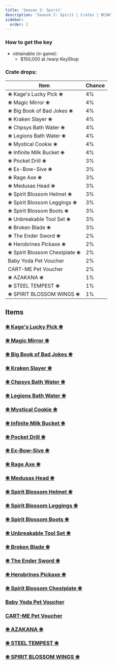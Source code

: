 ---
title: 'Season 2: Spirit'
description: 'Season 2: Spirit | Crates | BCUW'
sidebar:
  order: 2
---

### How to get the key
- obtainable (in game):
  - $150,000 at /warp KeyShop

### Crate drops:

| Item                         | Chance |
|------------------------------|--------|
| ❀ Kage's Lucky Pick ❀       | 4%     |
| ❀ Magic Mirror ❀            | 4%     |
| ❀ Big Book of Bad Jokes ❀   | 4%     |
| ❀ Kraken Slayer ❀           | 4%     |
| ❀ Chpsys Bath Water ❀       | 4%     |
| ❀ Legions Bath Water ❀      | 4%     |
| ❀ Mystical Cookie ❀         | 4%     |
| ❀ Infinite Milk Bucket ❀    | 4%     |
| ❀ Pocket Drill ❀            | 3%     |
| ❀ Ex-Bow-Sive ❀             | 3%     |
| ❀ Rage Axe ❀                | 3%     |
| ❀ Medusas Head ❀            | 3%     |
| ❀ Spirit Blossom Helmet ❀   | 3%     |
| ❀ Spirit Blossom Leggings ❀ | 3%     |
| ❀ Spirit Blossom Boots ❀    | 3%     |
| ❀ Unbreakable Tool Set ❀    | 3%     |
| ❀ Broken Blade ❀            | 3%     |
| ❀ The Ender Sword ❀         | 2%     |
| ❀ Herobrines Pickaxe ❀      | 2%     |
| ❀ Spirit Blossom Chestplate ❀ | 2%     |
| Baby Yoda Pet Voucher        | 2%     |
| CART-ME Pet Voucher          | 2%     |
| ❀ AZAKANA ❀                 | 1%     |
| ❀ STEEL TEMPEST ❀           | 1%     |
| ❀ SPIRIT BLOSSOM WINGS ❀    | 1%     |

## Items

### [❀ Kage's Lucky Pick ❀](/items/kagesluckypick/)
<Cdn path="2D/Spirit" name="❀ Kage's Lucky Pick ❀" ext="png" fileNameOverride='KagesLuckyPick' />

### [❀ Magic Mirror ❀](/items/magicmirror/)
<Cdn path="2D/Spirit" name="❀ Magic Mirror ❀" ext="png" />

### [❀ Big Book of Bad Jokes ❀](/items/bigbookofbadjokes/)
<Cdn path="2D/Spirit" name="❀ Big Book of Bad Jokes ❀" ext="png" />

### [❀ Kraken Slayer ❀](/items/krakenslayer/)
<Cdn path="2D/Spirit" name="❀ Kraken Slayer ❀" ext="png" />

### [❀ Chpsys Bath Water ❀](/items/chpsysbathwater/)
<Cdn path="2D/Spirit" name="❀ Chpsys Bath Water ❀" ext="png" />

### [❀ Legions Bath Water ❀](/items/legionsbathwater/)
<Cdn path="2D/Spirit" name="❀ Legions Bath Water ❀" ext="png" />

### [❀ Mystical Cookie ❀](/items/mysticalcookie/)
<Cdn path="2D/Spirit" name="❀ Mystical Cookie ❀" ext="png" />

### [❀ Infinite Milk Bucket ❀](/items/infinitemilkbucket/)
<Cdn path="2D/Spirit" name="❀ Infinite Milk Bucket ❀" ext="png" />

### [❀ Pocket Drill ❀](/items/pocketdrill/)
<Cdn path="2D/Spirit" name="❀ Pocket Drill ❀" ext="png" />

### [❀ Ex-Bow-Sive ❀](/items/ex-bow-sive/)
<Cdn path="2D/Spirit" name="❀ Ex-Bow-Sive ❀" ext="png" />

### [❀ Rage Axe ❀](/items/rageaxe/)
<Cdn path="2D/Spirit" name="❀ Rage Axe ❀" ext="png" />

### [❀ Medusas Head ❀](/items/medusashead/)
<Cdn path="2D/Spirit" name="❀ Medusas Head ❀" ext="png" />

### [❀ Spirit Blossom Helmet ❀](/items/spiritblossomhelmet/)
<Cdn path="2D/Spirit" name="❀ Spirit Blossom Helmet ❀" ext="png" />

### [❀ Spirit Blossom Leggings ❀](/items/spiritblossomleggings/)
<Cdn path="2D/Spirit" name="❀ Spirit Blossom Leggings ❀" ext="png" />

### [❀ Spirit Blossom Boots ❀](/items/spiritblossomboots/)
<Cdn path="2D/Spirit" name="❀ Spirit Blossom Boots ❀" ext="png" />

### [❀ Unbreakable Tool Set ❀](/items/unbreakabletoolset/)
<Cdn path="2D/Spirit" name="❀ Unbreakable Tool Set ❀" ext="png" />

### [❀ Broken Blade ❀](/items/brokenblade/)
<Cdn path="2D/Spirit" name="❀ Broken Blade ❀" ext="png" />

### [❀ The Ender Sword ❀](/items/theendersword/)
<Cdn path="2D/Spirit" name="❀ The Ender Sword ❀" ext="png" />

### [❀ Herobrines Pickaxe ❀](/items/herobrinespickaxe/)
<Cdn path="2D/Spirit" name="❀ Herobrines Pickaxe ❀" ext="png" />

### [❀ Spirit Blossom Chestplate ❀](/items/spiritblossomchestplate/)
<Cdn path="2D/Spirit" name="❀ Spirit Blossom Chestplate ❀" ext="png" />

### [Baby Yoda Pet Voucher](/items/babyyodapetvoucher/)
<Cdn path="2D/Spirit" name="Baby Yoda Pet Voucher" ext="png" />

### [CART-ME Pet Voucher](/items/cartmepetvoucher/)
<Cdn path="2D/Spirit" name="CART-ME Pet Voucher" ext="png" />

### [❀ AZAKANA ❀](/items/azakana/)
<Cdn path="2D/Spirit" name="❀ AZAKANA ❀" ext="png" />

### [❀ STEEL TEMPEST ❀](/items/steeltempest/)
<Cdn path="2D/Spirit" name="❀ STEEL TEMPEST ❀" ext="png" />

### [❀ SPIRIT BLOSSOM WINGS ❀](/items/spiritblossomwings/)
<Cdn path="2D/Spirit" name="❀ SPIRIT BLOSSOM WINGS ❀" ext="png" />
